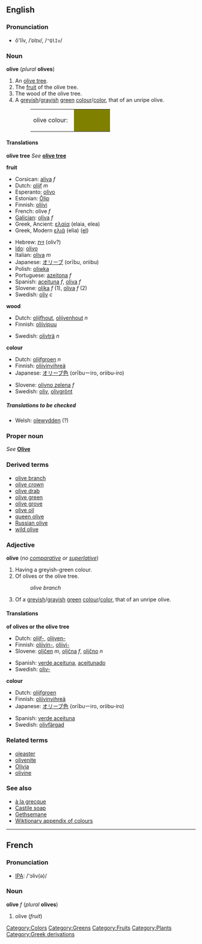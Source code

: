 {{See|Olive}}
{{wikipedia}}

==English==
===Pronunciation===
*ŏ'lĭv, /ˈɒlɪv/, /<tt>"QlIv</tt>/

===Noun===
'''olive''' (''plural'' '''olives''')

#An [[olive tree]].
#The [[fruit]] of the olive tree.
#The wood of the olive tree.
#A [[greyish]]/[[grayish]] [[green]] [[colour]]/[[color]], that of an unripe olive.
#:<table><tr><td>olive colour: &nbsp;</td><td bgcolor="#808000" width="80">&nbsp; </td></tr></table>

====Translations====

'''olive tree'''
''See'' '''[[olive tree]]'''

'''fruit'''
{{top}}
*Corsican: [[aliva]] ''f''
*Dutch: [[olijf]] ''m''
*Esperanto: [[olivo#Esperanto|olivo]]
*Estonian: [[Õlip]]
*Finnish: [[oliivi]]
*French: olive ''f''
*[[Galician]]: [[oliva#Galician|oliva]] ''f''
*Greek, Ancient: [[ελαία]] (elaia, elea)
*Greek, Modern [[ελιά]] (elia) ([[:el:ελιά|el]])
{{mid}}
*Hebrew: [[זית]] (oliv?)
*[[Ido]]: [[olivo#Ido|olivo]]
*Italian: [[oliva]] ''m''
*Japanese: [[オリーブ]] (or&#299;bu, oriibu)
*Polish: [[oliwka]]
*Portuguese: [[azeitona]] ''f''
*Spanish: [[aceituna]] ''f'', [[oliva]] ''f''
*Slovene: [[oljka]] ''f'' (1), [[oliva]] ''f'' (2)
*Swedish: [[oliv]] ''c''
{{bottom}}

'''wood'''
{{top}}
*Dutch: [[olijfhout]], [[olijvenhout]] ''n''
*Finnish: [[oliivipuu]]
{{mid}}
*Swedish: [[olivträ]] ''n''
{{bottom}}

'''colour'''
{{top}}
*Dutch: [[olijfgroen]] ''n''
*Finnish: [[oliivinvihreä]]
*Japanese: [[オリーブ色]] (or&#299;buーiro, oriibu-iro)
{{mid}}
*Slovene: [[olivno zelena]] ''f''
*Swedish: [[oliv]], [[olivgrönt]]
{{bottom}}

=====Translations to be checked=====
<!--Remove this section once all of the translations below have been moved into the tables above.-->
{{checktrans}}

*Welsh: [[olewydden]] (?)

===Proper noun===
''See'' '''[[Olive]]'''

===Derived terms===
*[[olive branch]]
*[[olive crown]]
*[[olive drab]]<!--[[o.d.]]-->
*[[olive green]]
*[[olive grove]]
*[[olive oil]]
*[[queen olive]]
*[[Russian olive]]
*[[wild olive]]

===Adjective===
'''olive''' (''no [[comparative]] or [[superlative]]'')
#Having a greyish-green colour.
#Of olives or the olive tree.
#:''olive branch''
#Of a [[greyish]]/[[grayish]] [[green]] [[colour]]/[[color]], that of an unripe olive.

====Translations====

'''of olives or the olive tree'''
{{top}}
*Dutch: [[olijf-]], [[olijven-]]
*Finnish: [[oliivin-]], [[oliivi-]]
*Slovene: [[oljčen]] ''m'', [[oljčna]] ''f'', [[oljčno]] ''n''
{{mid}}
*Spanish: [[verde aceituna]], [[aceitunado]]
*Swedish: [[oliv-]]
{{bottom}}

'''colour'''
{{top}}
*Dutch: [[olijfgroen]]
*Finnish: [[oliivinvihreä]]
*Japanese: [[オリーブ色]] (or&#299;buーiro, oriibu-iro)
{{mid}}
*Spanish: [[verde aceituna]]
*Swedish: [[olivfärgad]]
{{bottom}}

===Related terms===
*[[oleaster]]
*[[olivenite]]
*[[Olivia]]
*[[olivine]]

===See also===
*[[à la grecque]]
*[[Castile soap]]
*[[Gethsemane]]
*[[Wiktionary_Appendix:Colours|Wiktionary appendix of colours]]

[[Category:Colors]]
[[Category:Greens]]
[[Category:Fruits]]
[[Category:Plants]]

----
==French==
===Pronunciation===
*[[IPA]]: /'ɔliv(ə)/

===Noun===
'''olive''' ''f'' (''plural'' '''olives''')

#olive (''fruit'')

[[Category:Greek derivations]]